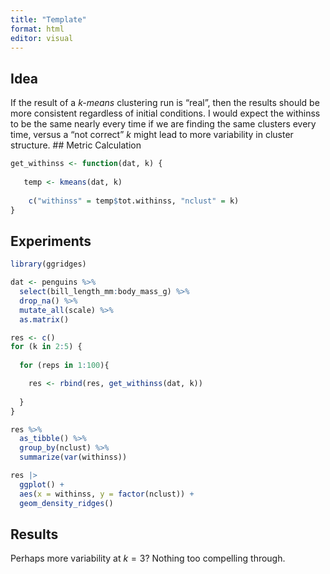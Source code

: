 ```yaml
---
title: "Template"
format: html
editor: visual
---
```


## Idea

If the result of a *k-means* clustering run is "real", then the results should be more consistent regardless of initial conditions.  I would expect the withinss to be the same nearly every time if we are finding the same clusters every time, versus a "not correct" $k$ might lead to more variability in cluster structure.
## Metric Calculation

```r

get_withinss <- function(dat, k) {
  
   temp <- kmeans(dat, k)
  
    c("withinss" = temp$tot.withinss, "nclust" = k)
}


```

## Experiments

```r
library(ggridges)

dat <- penguins %>% 
  select(bill_length_mm:body_mass_g) %>%
  drop_na() %>%
  mutate_all(scale) %>%
  as.matrix()

res <- c()
for (k in 2:5) {
  
  for (reps in 1:100){

    res <- rbind(res, get_withinss(dat, k))
  
  }
}

res %>%
  as_tibble() %>%
  group_by(nclust) %>%
  summarize(var(withinss))
```

```r
res |> 
  ggplot() +
  aes(x = withinss, y = factor(nclust)) +
  geom_density_ridges()
```

## Results

Perhaps more variability at $k = 3$? Nothing too compelling through.

